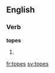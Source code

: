 
==English==

===Verb===
'''topes'''

# {{third-person singular of|[[tope]]}}

[[fr:topes]]
[[sv:topes]]